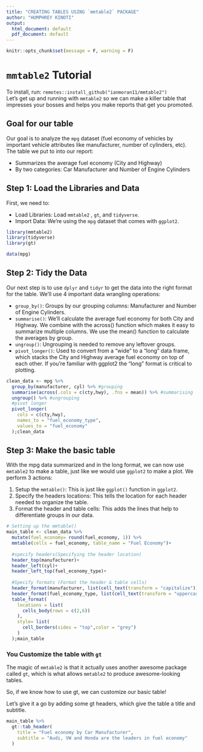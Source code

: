 ```yaml
---
title: "CREATING TABLES USING `mmtable2` PACKAGE"
author: "HUMPHREY KINOTI"
output:
  html_document: default
  pdf_document: default
---
```


```r
knitr::opts_chunk$set(message = F, warning = F)
```

# `mmtable2` Tutorial
To install, run: `remotes::install_github("ianmoran11/mmtable2")`  
Let’s get up and running with `mmtable2` so we can make a killer table that impresses your bosses and helps you make reports that get you promoted.

## Goal for our table  
Our goal is to analyze the `mpg` dataset (fuel economy of vehicles by important vehicle attributes like manufacturer, number of cylinders, etc). The table we put to into our report:

- Summarizes the average fuel economy (City and Highway)
- By two categories: Car Manufacturer and Number of Engine Cylinders

## Step 1: Load the Libraries and Data
First, we need to:

- Load Libraries: Load `mmtable2` , `gt`, and `tidyverse`.
- Import Data: We’re using the `mpg` dataset that comes with `ggplot2`.

```r
library(mmtable2)
library(tidyverse)
library(gt)

data(mpg)
```

## Step 2: Tidy the Data
Our next step is to use `dplyr` and `tidyr` to get the data into the right format for the table. We’ll use 4 important data wrangling operations:

- `group_by()`: Groups by our grouping columns: Manufacturer and Number of Engine Cylinders.
- `summarise()`: We’ll calculate the average fuel economy for both City and Highway. We combine with the across() function which makes it easy to summarize multiple columns. We use the mean() function to calculate the averages by group.
- `ungroup()`: Ungrouping is needed to remove any leftover groups.
- `pivot_longer()`: Used to convert from a “wide” to a “long” data frame, which stacks the City and Highway average fuel economy on top of each other. If you’re familiar with ggplot2 the “long” format is critical to plotting.

```r
clean_data <- mpg %>% 
  group_by(manufacturer, cyl) %>% #grouping
  summarise(across(.cols = c(cty,hwy), .fns = mean)) %>% #summarising
  ungroup() %>% #ungrouping
  #pivot longer
  pivot_longer(
    cols = c(cty,hwy),
    names_to = "fuel_economy_type",
    values_to = "fuel_economy"
  );clean_data

```

## Step 3: Make the basic table
With the mpg data summarized and in the long format, we can now use `mmtable2` to make a table, just like we would use `ggplot2` to make a plot. We perform 3 actions:

1. Setup the `mmtable()`: This is just like `ggplot()` function in `ggplot2`.
2. Specify the headers locations: This tells the location for each header needed to organize the table.
3. Format the header and table cells: This adds the lines that help to differentiate groups in our data.

```r
# Setting up the mmtable()
main_table <- clean_data %>% 
  mutate(fuel_economy= round(fuel_economy, 1)) %>% 
  mmtable(cells = fuel_economy, table_name = "Fuel Economy")+
  
  #specify headers(Specifying the header location)
  header_top(manufacturer)+
  header_left(cyl)+
  header_left_top(fuel_economy_type)+
  
  #Specify formats (Format the header & table cells)
  header_format(manufacturer, list(cell_text(transform = "capitalize")))+
  header_format(fuel_economy_type, list(cell_text(transform = "uppercase")))+
  table_format(
    locations = list(
      cells_body(rows = c(2,6))
    ),
    style= list(
      cell_borders(sides = "top",color = "grey")
    )
  );main_table
```

### You Customize the table with `gt`
The magic of `mmtable2` is that it actually uses another awesome package called `gt`, which is what allows `mmtable2` to produce awesome-looking tables.

So, if we know how to use gt, we can customize our basic table!

Let’s give it a go by adding some gt headers, which give the table a title and subtitle.

```r
main_table %>% 
  gt::tab_header(
    title = "Fuel economy by Car Manufacturer",
    subtitle = "Audi, VW and Honda are the leaders in fuel economy"
  )
```

\newpage